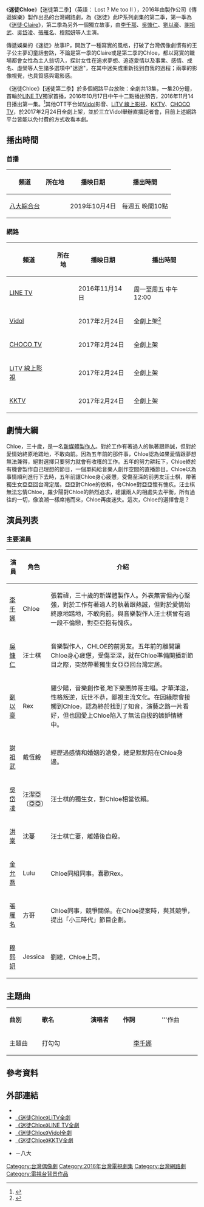 {{Infobox Television
| show_name            = 迷徒Chloe【迷徒第二季】
| original_name        = Lost Me too II
| image                =
| caption              =
| show_name_2          = 
| genre                = [[網路劇|網路劇]]
| format               = 愛情、都會、職場、寫實
| writer               = 吳瑾蓉、馮琪鈞
| director             = 曾敬懿
| starring             = {{Nowrap begin}}[[李千娜|李千娜]]、[[吳慷仁|吳慷仁]]、[[劉以豪|劉以豪]]、[[謝祖武|謝祖武]]、[[吳岱凌|吳岱凌]]、[[張雁名|張雁名]]、[[穆熙妍|穆熙妍]]{{Nowrap end}}
| voices               = [[立體聲|立體聲]]
| opentheme            = 
| endtheme             = 
| country              = {{TW}}
| language             = [[臺灣國語|國語]]
| num_seasons          = 2
| num_episodes         = 13集
| 插曲                 = 
| slogan               = 
| location             = {{ROC-TW}}
| camera               = 
| runtime              = 20分鐘
| producer             = [[羅佩儀|羅佩儀]]
| program_presenter    = [[羅佩儀|羅佩儀]]、張玉峰
| supervising_producer =[[羅佩儀|羅佩儀]]、盧豐淵
| company              = [[傳遞娛樂|傳遞娛樂]]
| picture_format       = 
| audio_format         = 
| first_run            = {{TWN}}
| first_aired          = {{start date|2016|11|14}}
| last_aired           = {{end date|2016|11|30}}
| channel              = [[LINE_TV|LINE TV]]
| channel_1            = 
| picture_format_1     = 
| audio_format_1       = 
| first_run_1          = 
| first_aired_1        = 
| last_aired_1         = 
| status               = 
| preceded_by          = 
| followed_by          = 
| related              = 
| website              = https://www.facebook.com/2015CLAIRE
| production_website   =
}}

《'''迷徒Chloe'''》【迷徒第二季】（英語： Lost ? Me too II ），2016年由製作公司《傳遞娛樂》製作出品的台灣網路劇，為《迷徒》此IP系列劇集的第二季，第一季為《[[迷徒·Claire|迷徒·Claire]]》，第二季為另外一個獨立故事，由[[李千那|李千那]]、[[吳慷仁|吳慷仁]]、[[劉以豪|劉以豪]]、[[謝祖武|謝祖武]]、[[吳岱凌|吳岱凌]]、[[張雁名|張雁名]]、[[穆熙妍|穆熙妍]]等人主演。

傳遞娛樂的《迷徒》故事IP，開啟了一種寫實的風格，打破了台灣偶像劇慣有的王子公主夢幻童話套路，不論是第一季的Claire或是第二季的Chloe，都以寫實的職場都會女性為主人翁切入，探討女性在追求夢想、追逐愛情以及事業、感情、成名、虛榮等人生諸多選項中"迷途"，在其中迷失或重新找到自我的過程；兩季的影像視覺，也具質感與電影感。

《迷徒Chloe》【迷徒第二季】於多個網路平台放映：全劇共13集，一集20分鐘，首輪於[[LINE_TV|LINE TV]]獨家首播，2016年10月17日中午十二點播出預告，2016年11月14日播出第一集。<ref>{{cite news|url=http://www.ettoday.net/news/20161114/810806.htm|title=LINE TV用戶數破300萬！獨家首播《迷徒第二季CHLOE》|date=2016-11-14|publisher=東森新聞雲|language=zh}}</ref>其他OTT平台如[[Vidol|Vidol]]影音、[[LiTV_線上影視|LiTV 線上影視]]、[[KKTV|KKTV]]、[[CHOCO_TV|CHOCO TV]]，於2017年2月24日全劇上架，並於三立Vidol舉辦直播記者會，目前上述網路平台皆能以免付費的方式收看本劇。

== 播出時間 ==
{{Note24hUTC+8}}
===首播===
{| class="wikitable" style="text-align:center"
|- 
!頻道||所在地||播映日期||播出時間
|- 
|[[八大綜合台|八大綜合台]]||{{TWN}}||2019年10月4日||每週五 晚間10點
|}

===網路===
{| class="wikitable" style="text-align:center"
|- 
!頻道||所在地||播映日期||播出時間
|- 
|[[LINE_TV|LINE TV]]||rowspan=5|{{TWN}}||2016年11月14日||周一至周五 中午12:00
|- 
|[[Vidol|Vidol]]||2017年2月24日||全劇上架<ref>{{cite news |language =zh | url = https://stars.udn.com/star/story/10092/2291148| title =劉以豪獨家彩蛋都在Vidol 「迷徒」24日播出 | publisher =udn | date =2017-02-17}}</ref>
|- 
|[[CHOCO_TV|CHOCO TV]]||2017年2月24日||全劇上架
|- 
|[[LiTV_線上影視|LiTV 線上影視]]||2017年2月24日||全劇上架
|- 
|[[KKTV|KKTV]]||2017年2月24日||全劇上架
|}

==劇情大綱==
Chloe，三十歲，是一名[[新媒體|新媒體]][[製作人|製作人]]。對於工作有著過人的執著跟熱誠，但對於愛情始終原地踏地，不敢向前。因為五年前的那件事，Chloe認為如果愛情跟夢想無法兼得，絕對選擇只要努力就會有收穫的工作。五年的努力耕耘下，Chloe終於有機會製作自己理想的節目，一個單純給音樂人創作空間的直播節目。Chloe以為事情順利進行下去時，五年前讓Chloe身心疲憊，受傷至深的前男友汪士棋，帶著獨生女亞亞回台灣定居。亞亞對Chloe的依賴，令Chloe對亞亞懷有愧疚。汪士棋無法忘情Chloe，羅少陽對Chloe的熱烈追求，總讓兩人的相處失去平衡，所有過往的一切，像浪潮一樣席捲而來，Chloe再度迷失。這次，Chloe的選擇會是？

==演員列表 ==
=== 主要演員 ===
{| class="wikitable"
|- 
! style="width:7%"|演員 !! style="width:8%"|角色 !! 介紹
|-
| [[李千娜|李千娜]] || Chloe || 張若禕，三十歲的新媒體製作人。外表無害但內心堅強，對於工作有著過人的執著跟熱誠，但對於愛情始終原地踏地，不敢向前。與音樂製作人汪士棋曾有過一段不倫戀，對亞亞抱有愧疚。
|-
| [[吳慷仁|吳慷仁]] || 汪士棋 || 音樂製作人，CHLOE的前男友。五年前的離開讓Chloe身心疲憊，受傷至深，就在Chloe準備開播新節目之際，突然帶著獨生女亞亞回台灣定居。
|-
| [[劉以豪|劉以豪]] || Rex || 羅少陽，音樂創作者,地下樂團帥哥主唱。才華洋溢，性格叛逆，玩世不恭，鄙視主流文化。在因緣際會接觸到Chloe，認為終於找到了知音，演藝之路一片看好，但也因愛上Chloe陷入了無法自拔的嫉妒情緒中。
|-
| [[謝祖武|謝祖武]] || 戴恆毅 || 經歷過感情和婚姻的滄桑，總是默默陪在Chloe身邊。
|-
| [[吳岱凌|吳岱凌]] || 汪潔亞（亞亞）|| 汪士棋的獨生女，對Chloe相當依賴。
|-
| [[洪棠|洪棠]] || 沈蔓 || 汪士棋亡妻，離婚後自殺。
|-
| [[金允喬|金允喬]] || Lulu || Chloe同組同事。喜歡Rex。
|-
| [[張雁名|張雁名]] || 方哥 || Chloe同事，競爭關係。在Chloe提案時，與其競爭，提出「小三時代」節目企劃。
|-
| [[穆熙妍|穆熙妍]] || Jessica ||  劉總，Chloe上司。
|}

== 主題曲 ==
{| class="wikitable"
|-
|style="width:10%"|'''曲別'''||style="width:15%"|'''歌名'''||style="width:10%"|'''演唱者'''||style="width:12%"|'''作詞'''||style="width:12%"|'''作曲
|-
|主題曲|| 打勾勾 || colspan="3"|<center>[[李千娜|李千娜]]
|}

== 參考資料 ==
{{Reflist}}

== 外部連結 ==
* {{facebook|2015CLAIRE|迷徒Chloe}}
* [https://web.archive.org/web/20171012201745/https://www.litv.tv/vod/drama/content.do?id=VOD00069208 《迷徒Chloe》LiTV全劇]
* [https://tv.line.me/chloe 《迷徒Chloe》LINE TV全劇]
* [https://web.archive.org/web/20171012150931/http://vidol.tv/programmes/207-Chloe 《迷徒Chloe》Vidol全劇]
* [https://www.kktv.me/titles/02000063-%E5%8F%B0%E5%8A%87-%E8%BF%B7%E5%BE%922%C2%B7CHLOE-%E7%B7%9A%E4%B8%8A%E7%9C%8B 《迷徒Chloe》KKTV全劇]
* {{Official|https://www.gtv.com.tw/Program/P2019100401/index.html}}－八大

{{電視節目的變遷
|電視台   = {{TWN}} [[八大綜合台|八大綜合台]]
|播放檔次 = 每週五 22:00－24:00
|節目名稱 = 迷徒Chloe<br/>（2019年10月4日－2019年10月18日）
|上一節目 = [[迷徒·Claire|迷徒·Claire]]<br/>（2019年9月20日－2019年9月27日）
|下一節目 = [[靈異街11號|靈異街11號]]（重播）<br/>（2019年10月25日－2019年12月6日）
}}
{{CHOCO TV自製電視劇列表}}
{{DEFAULTSORT:Mi迷}}
[[Category:台灣偶像劇|Category:台灣偶像劇]]
[[Category:2016年台灣電視劇集|Category:2016年台灣電視劇集]]
[[Category:台灣網路劇|Category:台灣網路劇]]
[[Category:電視台背景作品|Category:電視台背景作品]]